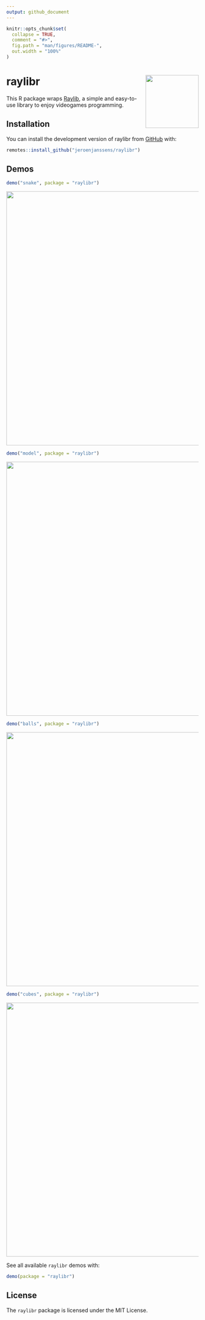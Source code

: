 ```yaml
---
output: github_document
---
```


<!-- README.md is generated from README.Rmd. Please edit that file -->

```r
knitr::opts_chunk$set(
  collapse = TRUE,
  comment = "#>",
  fig.path = "man/figures/README-",
  out.width = "100%"
)
```

# raylibr <img src="man/figures/logo.png" align="right" height="139"/>

<!-- badges: start -->
<!-- badges: end -->


This R package wraps [Raylib](https://www.raylib.com/), a simple and easy-to-use library to enjoy videogames programming.

## Installation

You can install the development version of raylibr from [GitHub](https://github.com/) with:

```r
remotes::install_github("jeroenjanssens/raylibr")
```

## Demos

```r
demo("snake", package = "raylibr")
```

<img src="man/figures/raylibr-demo-snake.gif" width="666" />

```r
demo("model", package = "raylibr")
```

<img src="man/figures/raylibr-demo-model.gif" width="666" />

```r
demo("balls", package = "raylibr")
```

<img src="man/figures/raylibr-demo-balls.gif" width="666" />

```r
demo("cubes", package = "raylibr")
```

<img src="man/figures/raylibr-demo-cubes.gif" width="666" />

See all available `raylibr` demos with:

```r
demo(package = "raylibr")
```


## License

The `raylibr` package is licensed under the MIT License.
